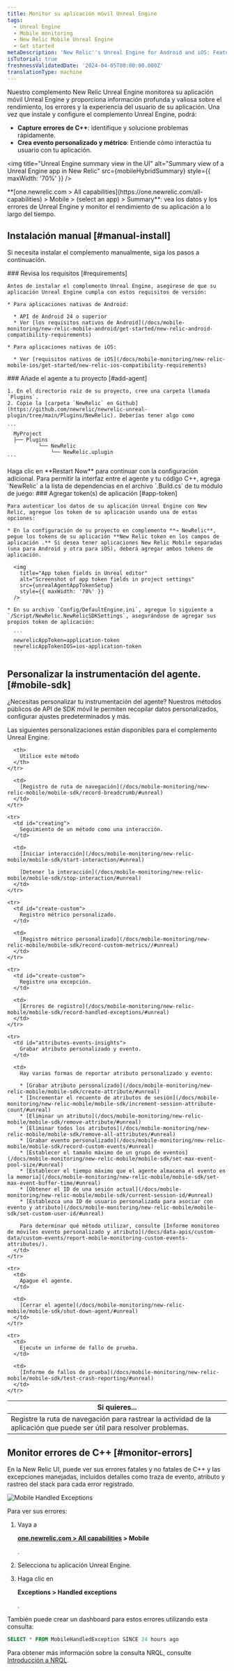 ```yaml
---
title: Monitor su aplicación móvil Unreal Engine
tags:
  - Unreal Engine
  - Mobile monitoring
  - New Relic Mobile Unreal Engine
  - Get started
metaDescription: 'New Relic''s Unreal Engine for Android and iOS: Features, compatibility, requirements, installation, and upgrade procedures.'
isTutorial: true
freshnessValidatedDate: '2024-04-05T00:00:00.000Z'
translationType: machine
---
```






Nuestro complemento New Relic Unreal Engine monitorea su aplicación móvil Unreal Engine y proporciona información profunda y valiosa sobre el rendimiento, los errores y la experiencia del usuario de su aplicación. Una vez que instale y configure el complemento Unreal Engine, podrá:

* **Capture errores de C++**: identifique y solucione problemas rápidamente.
* **Crea evento personalizado y métrico**: Entiende cómo interactúa tu usuario con tu aplicación.

<img
  title="Unreal Engine summary view in the UI"
  alt="Summary view of a Unreal Engine app in New Relic"
  src={mobileHybridSummary}
  style={{ maxWidth: '70%' }}
/>

<figcaption>
  <DoNotTranslate>**[one.newrelic.com > All capabilities](https://one.newrelic.com/all-capabilities) > Mobile > (select an app) > Summary**</DoNotTranslate>: vea los datos y los errores de Unreal Engine y monitor el rendimiento de su aplicación a lo largo del tiempo.
</figcaption>

## Instalación manual [#manual-install]

Si necesita instalar el complemento manualmente, siga los pasos a continuación.

<Steps>
  <Step>
    ### Revisa los requisitos [#requirements]

    Antes de instalar el complemento Unreal Engine, asegúrese de que su aplicación Unreal Engine cumpla con estos requisitos de versión:

    * Para aplicaciones nativas de Android:

      * API de Android 24 o superior
      * Ver [los requisitos nativos de Android](/docs/mobile-monitoring/new-relic-mobile-android/get-started/new-relic-android-compatibility-requirements)

    * Para aplicaciones nativas de iOS:

      * Ver [requisitos nativos de iOS](/docs/mobile-monitoring/new-relic-mobile-ios/get-started/new-relic-ios-compatibility-requirements)
  </Step>

  <Step>
    ### Añade el agente a tu proyecto [#add-agent]

    1. En el directorio raíz de su proyecto, cree una carpeta llamada `Plugins`.
    2. Copie la [carpeta `NewRelic` en Github](https://github.com/newrelic/newrelic-unreal-plugin/tree/main/Plugins/NewRelic). Deberías tener algo como

    ```
      MyProject
      ├── Plugins
              └── NewRelic
                  └── NewRelic.uplugin
    ```
  </Step>

  <Step>
    Haga clic en **Restart Now** para continuar con la configuración adicional.
  </Step>

  <Step>
    Para permitir la interfaz entre el agente y tu código C++, agrega `NewRelic` a la lista de dependencias en el archivo `.Build.cs` de tu módulo de juego:
  </Step>

  <Step>
    ### Agregar token(s) de aplicación [#app-token]

    Para autenticar los datos de su aplicación Unreal Engine con New Relic, agregue los token de su aplicación usando una de estas opciones:

    * En la configuración de su proyecto en complemento **→ NewRelic**, pegue los tokens de su aplicación **New Relic token en los campos de aplicación .** Si desea tener aplicaciones New Relic Mobile separadas (una para Android y otra para iOS), deberá agregar ambos tokens de aplicación.

      <img
        title="App token fields in Unreal editor"
        alt="Screenshot of app token fields in project settings"
        src={unrealAgentAppTokenSetup}
        style={{ maxWidth: '70%' }}
      />

    * En su archivo `Config/DefaultEngine.ini`, agregue lo siguiente a `/Script/NewRelic.NewRelicSDKSettings`, asegurándose de agregar sus propios token de aplicación:

      ```
      newrelicAppToken=application-token
      newrelicAppTokenIOS=ios-application-token
      ```
  </Step>
</Steps>

## Personalizar la instrumentación del agente. [#mobile-sdk]

¿Necesitas personalizar tu instrumentación del agente? Nuestros métodos públicos de API de SDK móvil le permiten recopilar datos personalizados, configurar ajustes predeterminados y más.

Las siguientes personalizaciones están disponibles para el complemento Unreal Engine.

<table>
  <thead>
    <tr>
      <th style={{ width: "300px" }}>
        Si quieres...
      </th>

      <th>
        Utilice este método
      </th>
    </tr>
  </thead>

  <tbody>
    <tr>
      <td id="crash-analysis">
        Registre la ruta de navegación para rastrear la actividad de la aplicación que puede ser útil para resolver problemas.
      </td>

      <td>
        [Registro de ruta de navegación](/docs/mobile-monitoring/new-relic-mobile/mobile-sdk/record-breadcrumb/#unreal)
      </td>
    </tr>

    <tr>
      <td id="creating">
        Seguimiento de un método como una interacción.
      </td>

      <td>
        [Iniciar interacción](/docs/mobile-monitoring/new-relic-mobile/mobile-sdk/start-interaction/#unreal)

        [Detener la interacción](/docs/mobile-monitoring/new-relic-mobile/mobile-sdk/stop-interaction/#unreal)
      </td>
    </tr>

    <tr>
      <td id="create-custom">
        Registro métrico personalizado.
      </td>

      <td>
        [Registro métrico personalizado](/docs/mobile-monitoring/new-relic-mobile/mobile-sdk/record-custom-metrics//#unreal)
      </td>
    </tr>

    <tr>
      <td id="create-custom">
        Registre una excepción.
      </td>

      <td>
        [Errores de registro](/docs/mobile-monitoring/new-relic-mobile/mobile-sdk/record-handled-exceptions/#unreal)
      </td>
    </tr>

    <tr>
      <td id="attributes-events-insights">
        Grabar atributo personalizado y evento.
      </td>

      <td>
        Hay varias formas de reportar atributo personalizado y evento:

        * [Grabar atributo personalizado](/docs/mobile-monitoring/new-relic-mobile/mobile-sdk/create-attribute/#unreal)
        * [Incrementar el recuento de atributos de sesión](/docs/mobile-monitoring/new-relic-mobile/mobile-sdk/increment-session-attribute-count/#unreal)
        * [Eliminar un atributo](/docs/mobile-monitoring/new-relic-mobile/mobile-sdk/remove-attribute/#unreal)
        * [Eliminar todos los atributos](/docs/mobile-monitoring/new-relic-mobile/mobile-sdk/remove-all-attributes/#unreal)
        * [Grabar evento personalizado](/docs/mobile-monitoring/new-relic-mobile/mobile-sdk/record-custom-events/#unreal)
        * [Establecer el tamaño máximo de un grupo de eventos](/docs/mobile-monitoring/new-relic-mobile/mobile-sdk/set-max-event-pool-size/#unreal)
        * [Establecer el tiempo máximo que el agente almacena el evento en la memoria](/docs/mobile-monitoring/new-relic-mobile/mobile-sdk/set-max-event-buffer-time/#unreal)
        * [Obtener el ID de una sesión actual](/docs/mobile-monitoring/new-relic-mobile/mobile-sdk/current-session-id/#unreal)
        * [Establezca una ID de usuario personalizada para asociar con evento y atributo](/docs/mobile-monitoring/new-relic-mobile/mobile-sdk/set-custom-user-id/#unreal)

        Para determinar qué método utilizar, consulte [Informe monitoreo de móviles evento personalizado y atributo](/docs/data-apis/custom-data/custom-events/report-mobile-monitoring-custom-events-attributes/).
      </td>
    </tr>

    <tr>
      <td>
        Apague el agente.
      </td>

      <td>
        [Cerrar el agente](/docs/mobile-monitoring/new-relic-mobile/mobile-sdk/shut-down-agent/#unreal)
      </td>
    </tr>

    <tr>
      <td>
        Ejecute un informe de fallo de prueba.
      </td>

      <td>
        [Informe de fallos de prueba](/docs/mobile-monitoring/new-relic-mobile/mobile-sdk/test-crash-reporting/#unreal)
      </td>
    </tr>
  </tbody>
</table>

## Monitor errores de C++ [#monitor-errors]

En la New Relic UI, puede ver sus errores fatales y no fatales de C++ y las excepciones manejadas, incluidos detalles como traza de evento, atributo y rastreo del stack para cada error registrado.

<img
  title="Mobile Handled Exceptions"
  alt="Mobile Handled Exceptions"
  src={mobileHandledExceptionsSummary}
/>

Para ver sus errores:

1. Vaya a

   <DoNotTranslate>**[one.newrelic.com > All capabilities](https://one.newrelic.com/all-capabilities) > Mobile**</DoNotTranslate>

   .

2. Selecciona tu aplicación Unreal Engine.

3. Haga clic en

   <DoNotTranslate>**Exceptions > Handled exceptions**</DoNotTranslate>

   .

También puede crear un dashboard para estos errores utilizando esta consulta:

```sql
SELECT * FROM MobileHandledException SINCE 24 hours ago
```

Para obtener más información sobre la consulta NRQL, consulte [Introducción a NRQL](/docs/query-your-data/nrql-new-relic-query-language/get-started/introduction-nrql-new-relics-query-language/#where).